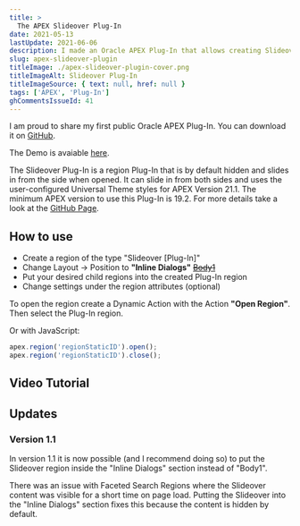 ```yaml
---
title: >
  The APEX Slideover Plug-In
date: 2021-05-13
lastUpdate: 2021-06-06
description: I made an Oracle APEX Plug-In that allows creating Slideover regions which slide in content from the side when opened.
slug: apex-slideover-plugin
titleImage: ./apex-slideover-plugin-cover.png
titleImageAlt: Slideover Plug-In
titleImageSource: { text: null, href: null }
tags: ['APEX', 'Plug-In']
ghCommentsIssueId: 41
---
```


I am proud to share my first public Oracle APEX Plug-In. You can download it on [GitHub](https://github.com/phartenfeller/apex-slide-over-plugin).

<BlogGif
  filename="apex-slideover-plugin-demo.gif"
  alt="Demo of the slideover in action"
/>

The Demo is avaiable [here](https://apex.oracle.com/pls/apex/hartenfeller_dev/r/slide-over-plugin-demo/slideover-demo).

The Slideover Plug-In is a region Plug-In that is by default hidden and slides in from the side when opened. It can slide in from both sides and uses the user-configured Universal Theme styles for APEX Version 21.1. The minimum APEX version to use this Plug-In is 19.2. For more details take a look at the [GitHub Page](https://github.com/phartenfeller/apex-slide-over-plugin).

## How to use

- Create a region of the type "Slideover [Plug-In]"
- Change Layout -> Position to **"Inline Dialogs"** [~~Body1~~](#version-1.1)
- Put your desired child regions into the created Plug-In region
- Change settings under the region attributes (optional)

To open the region create a Dynamic Action with the Action **"Open Region"**. Then select the Plug-In region.

Or with JavaScript:

```js
apex.region('regionStaticID').open();
apex.region('regionStaticID').close();
```

## Video Tutorial

<YouTubeEmbed videoID="sU8LlBcXP4I" />

## Updates

### Version 1.1

In version 1.1 it is now possible (and I recommend doing so) to put the Slideover region inside the "Inline Dialogs" section instead of "Body1".

There was an issue with Faceted Search Regions where the Slideover content was visible for a short time on page load. Putting the Slideover into the "Inline Dialogs" section fixes this because the content is hidden by default.
